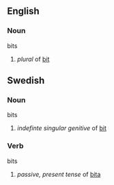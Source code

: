 == English ==
=== Noun ===
;bits
#''plural'' of [[bit]]

== Swedish ==
=== Noun ===
;bits
#''indefinte singular genitive'' of [[bit#Swedish|bit]]

=== Verb ===
;bits
#''passive, present tense'' of [[bita]]